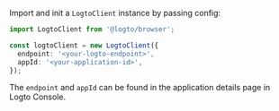 Import and init a `LogtoClient` instance by passing config:

```ts title="index.js"
import LogtoClient from '@logto/browser';

const logtoClient = new LogtoClient({
  endpoint: '<your-logto-endpoint>',
  appId: '<your-application-id>',
});
```

The `endpoint` and `appId` can be found in the application details page in Logto Console.
